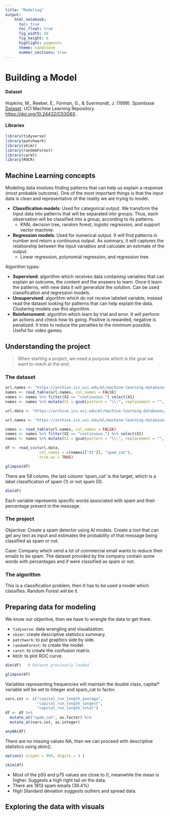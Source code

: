 ---
title: "Modeling"
output: 
    html_notebook: 
      toc: true
      toc_float: true
      fig_width: 10
      fig_height: 6
      highlight: pygments
      theme: sandstone
      number_sections: true
---

# Building a Model

#### Dataset {.unnumbered}

Hopkins, M., Reeber, E., Forman, G., & Suermondt, J. (1999). Spambase [Dataset]. UCI Machine Learning Repository. <https://doi.org/10.24432/C53G6X> .

#### Libraries {.unnumbered}

```{r message=FALSE, warning=FALSE}
library(tidyverse)
library(patchwork)
library(skimr)
library(randomForest)
library(caret)
library(ROCR)
```

## Machine Learning concepts

Modeling data involves finding patterns that can help us explain a response (most probable outcome). One of the most important things is that the input data is clean and representative of the reality we are trying to model.

-   **Classification models**: Used for categorical output. We transform the input data into patterns that will be separated into groups. Thus, each observation will be classified into a group, according to its patterns.
    -   KNN, decision tree, random forest, logistic regression, and support vector machine.
-   **Regression models**: Used for numerical output. It will find patterns in number and return a continuous output. As summary, it will captures the relationship between the input variables and calculate an estimate of the output.
    -   Linear regression, polynomial regression, and regression tree.

Algorithm types:

-   **Supervised**: algorithm which receives data containing variables that can explain an outcome, the content and the answers to learn. Once it learn the patterns, with new data it will generalize the solution. Can be used classification and regression models.
-   **Unsupervised**: algorithm which do not receive labeled variable, instead read the dataset looking for patterns that can help explain the data. Clustering models use this algorithm.
-   **Reinforcement**: algorithm which learn by trial and error. It will perform an actions and check how its going. Positive is rewarded, negative is penalized. It tries to reduce the penalties to the minimum possible. Useful for video games.

## Understanding the project

>When starting a project, we need a purpose which is the goal we want to reach at the end.

### The dataset

```{r}
url.names <- "https://archive.ics.uci.edu/ml/machine-learning-databases/spambase/spambase.names"
names <- read_table(url.names, col_names = FALSE)
names <- names %>% filter(X2 == "continuous.") select(X1)
names <- names %>% mutate(X1 = gsub(pattern = "\\:", replacement = "", x = X1) )
```
```{r message=FALSE, warning=FALSE}
url.data <- "https://archive.ics.uci.edu/ml/machine-learning-databases/spambase/spambase.data" 

url.names <- "https://archive.ics.uci.edu/ml/machine-learning-databases/spambase/spambase.names"

names <- read_table(url.names, col_names = FALSE)
names <- names %>% filter(X2 == "continuous.") %>% select(X1)
names <- names %>% mutate(X1 = gsub(pattern = "\\:", replacement = "", x = X1) )

df <- read_csv(url.data, 
               col_names = c(names[["X1"]], "spam_cat"), 
               trim_ws = TRUE)

glimpse(df)
```

There are 58 column, the last column 'spam_cat' is the target, which is a label classification of spam (1) or not spam (0).

```{r}
dim(df)
```

Each variable represents specific words associated with spam and their percentage present in the message.

### The project

Objective: Create a spam detector using AI models. Create a tool that can get any text as input and estimates the probability of that message being classified as spam or not.


Case: Company which send a lot of commercial email wants to reduce their emails to be spam. The dataset provided by the company contain some words with percentages and if were classified as spam or not.

### The algorithm

This is a classification problem, then It has to be used a model which classifies. Random Forest will be it.

## Preparing data for modeling

We know our objective, then we have to wrangle the data to get there.

-   `tidyverse`: data wrangling and visualization.
-   `skimr`: create descriptive statistics summary.
-   `patchwork`: to put graphics side by side.
-   `randomForest`: to create the model.
-   `caret`: to create the confusion matrix.
-   `ROCR`: to plot ROC curve.

```{r}
dim(df)   # Dataset previously loaded
```
```{r}
glimpse(df)
```

Variables representing frequencies will maintain the double class, capital* variable will be set to Integer and spam_cat to factor.

```{r}
vars.int <- c("capital_run_length_average", 
              "capital_run_length_longest", 
              "capital_run_length_total")
df <- df %>%
  mutate_at("spam_cat", as.factor) %>%
  mutate_at(vars.int, as.integer)

anyNA(df)
```

There are no missing values NA, then we can proceed with descriptive statistics using skim().

```{r}
options( scipen = 999, digits = 4 )

skim(df)
```

-   Most of the p50 and p75 values are close to 0, meanwhile the mean is higher. Suggests a high right tail on the data.
-   There are 1813 spam emails (39.4%)
-   High Standard deviation suggests outliers and spread data.

## Exploring the data with visuals


















